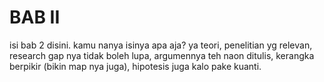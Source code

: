 # BAB II {.unnumbered}

isi bab 2 disini. kamu nanya isinya apa aja? 
ya teori, penelitian yg relevan, research gap nya tidak boleh lupa, argumennya teh naon ditulis, kerangka berpikir (bikin map nya juga), hipotesis juga kalo pake kuanti.